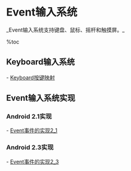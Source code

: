 = Event输入系统 =
_Event输入系统支持键盘、鼠标、摇杆和触摸屏。_

%toc

== Keyboard输入系统 ==
- [[Keyboard按键映射]]

== Event输入系统实现 ==
=== Android 2.1实现 ===
- [[Event事件的实现2_1]]

=== Android 2.3实现 ===
- [[Event事件的实现2_3]]


